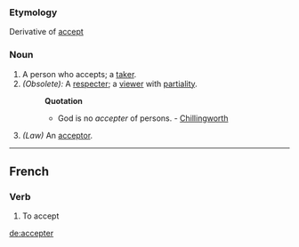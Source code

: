 ===Etymology===
Derivative of [[accept]]
===Noun===
#A person who accepts; a [[taker]].
#''(Obsolete):'' A [[respecter]]; a [[viewer]] with [[partiality]]. 
#:'''Quotation'''
#:*God is no ''accepter'' of persons. - [[Chillingworth]] 
#''(Law)'' An [[acceptor]].
----
==French==
===Verb===
#To accept

[[de:accepter]]